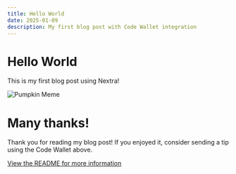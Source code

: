 ```yaml
---
title: Hello World
date: 2025-01-09
description: My first blog post with Code Wallet integration
---
```



# Hello World

This is my first blog post using Nextra!

![Pumpkin Meme](/pump-kin-meme.jpeg)

<CodeWallet />

# Many thanks!

Thank you for reading my blog post! If you enjoyed it, consider sending a tip using the Code Wallet above.

[View the README for more information](../README.md)